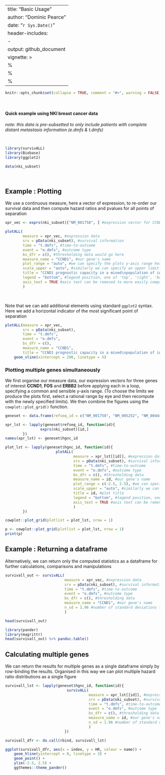 --
title: "Basic Usage"
author: "Dominic Pearce"
date: "`r Sys.Date()`"
header-includes:
    - \usepackage{setspace}\doublespacing
output: github_document 
vignette: >
  %\VignetteIndexEntry{Basic Usage}
  %\VignetteEngine{knitr::rmarkdown}
  %\VignetteEncoding{UTF-8}
---

```r
knitr::opts_chunk$set(collapse = TRUE, comment = "#>", warning = FALSE, message = FALSE, fig.align = 'center', results = 'asis', fig.show = 'hold', fig.width = 7, fig.height = 5)
```
&nbsp;

#### Quick example using NKI breast cancer data

*note: this data is pre-subsetted to only include patients with complete distant metastasis information (e.dmfs & t.dmfs)*

&nbsp;

```r
library(survivALL)
library(Biobase)
library(ggplot2)

data(nki_subset)
```
&nbsp;

## Example : Plotting

We use a continuous measure, here a vector of expression, to re-order our survival data and then compute hazard ratios and pvalues for all points of separation

```r
xpr_vec <- exprs(nki_subset)["NM_001758", ] #expression vector for CCND1 (a marker of proliferation)

plotALL(
        measure = xpr_vec, #expression data
        srv = pData(nki_subset), #survival information
        time = "t.dmfs", #time-to-outcome
        event = "e.dmfs", #outcome type
        bs_dfr = c(), #thresholding data would go here
        measure_name = "CCND1", #our gene's name
        plot_range = "auto", #we can specify the plots y-axis range here. This makes comparing plots easier
        scale_upper = "auto", #similarly we can specify an upper limit to our pvalue colour scale
        title = "CCND1 prognostic capacity in a mixed\npopulation of invasive breast cancer samples", #plot title
        legend = "bottom", #legend position, one of 'top', 'right', 'bottom', 'left' or 'none'
        axis_text = TRUE #axis text can be removed to more easily compare multiple plots side-by-side
        )
```

&nbsp;

Note that we can add additional elements using standard `ggplot2` syntax. Here we add a horizontal indicator of the most significant point of separation

```r
plotALL(measure = xpr_vec, 
        srv = pData(nki_subset), 
        time = "t.dmfs", 
        event = "e.dmfs", 
        bs_dfr = c(),
        measure_name = "CCND1", 
        title = "CCND1 prognostic capacity in a mixed\npopulation of invasive breast cancer samples") + 
    geom_vline(xintercept = 290, linetype = 5)
```

### Plotting multiple genes simultaneously

We first organise our measure data, our expression vectors for three genes of interest **CCND1**, **FOS** and **ERBB2** before applying each in a loop, specifying a common and sensible y-axis range. (To choose the limits we produce the plots first, select a rational range by eye and then recompute with the newly specified limits). We then combine the figures using the `cowplot::plot_grid()` function.


```r
geneset <- data.frame(refseq_id = c("NM_001758", "NM_005252", "NM_004448"), hgnc_id = c("CCND1", "FOS", "ERBB2"), stringsAsFactors = FALSE)

xpr_lst <- lapply(geneset$refseq_id, function(id){
                exprs(nki_subset)[id,]
        })
names(xpr_lst) <- geneset$hgnc_id

plot_lst <- lapply(geneset$hgnc_id, function(id){
                       plotALL(
                               measure = xpr_lst[[id]], #expression data
                               srv = pData(nki_subset), #survival information
                               time = "t.dmfs", #time-to-outcome
                               event = "e.dmfs", #outcome type
                               bs_dfr = c(), #thresholding data 
                               measure_name = id, #our gene's name
                               plot_range = c(-2.5, 2.5), #we can specify the plots y-axis range here. This makes comparing plots easier
                               scale_upper = "auto", #similarly we can specify an upper limit to our pvalue colour scale
                               title = id, #plot title
                               legend = "bottom", #legend position, one of 'top', 'right', 'bottom', 'left' or 'none'
                               axis_text = TRUE #axis text can be removed to more easily compare multiple plots side-by-side
                               )
        })
```
```r
cowplot::plot_grid(plotlist = plot_lst, nrow = 1)
```

```r
p <- cowplot::plot_grid(plotlist = plot_lst, nrow = 1)
print(p)
```

## Example : Returning a dataframe

Alternatively, we can return only the computed statistics as a dataframe for further calculations, comparisons and manipulations

```r
survivall_out <- survivALL(
                           measure = xpr_vec, #expression data
                           srv = pData(nki_subset), #survival information
                           time = "t.dmfs", #time-to-outcome
                           event = "e.dmfs", #outcome type
                           bs_dfr = c(), #thresholding data
                           measure_name = "CCND1", #our gene's name
                           n_sd = 1.96 #number of standard deviations that define the threshold width - 1.96 represents 95% of random associations fall within the thresholds
                           )
```
```r
head(survivall_out)
```
```r
library(pander)
library(magrittr)
head(survivall_out) %>% pandoc.table()
```

## Calculating multiple genes

We can return the results for multiple genes as a single dataframe simply by row-binding the results. Organised in this way we can plot multiple hazard ratio distributions as a single figure

```r
survivall_lst <- lapply(geneset$hgnc_id, function(id){
                            survivALL(
                                      measure = xpr_lst[[id]], #expression data
                                      srv = pData(nki_subset), #survival information
                                      time = "t.dmfs", #time-to-outcome
                                      event = "e.dmfs", #outcome type
                                      bs_dfr = c(), #thresholding data
                                      measure_name = id, #our gene's name
                                      n_sd = 1.96 #number of standard deviations that define the threshold width - 1.96 represents 95% of random associations fall within the thresholds
                                      )
                           })

survivall_dfr <- do.call(rbind, survivall_lst)

ggplot(survivall_dfr, aes(x = index, y = HR, colour = name)) + 
    geom_hline(yintercept = 0, linetype = 3) + 
    geom_point() + 
    ylim(-2.5, 2.5) + 
    ggthemes::theme_pander()
```
